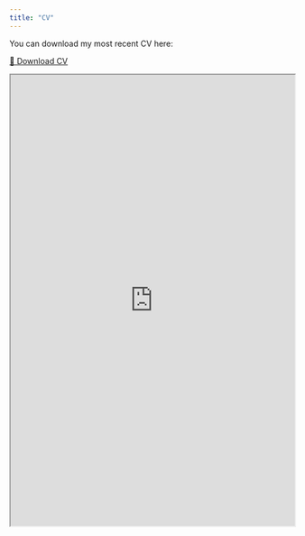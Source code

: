 ```yaml
---
title: "CV"
---
```


You can download my most recent CV here:

[📄 Download CV](https://jihyeonbae.github.io/cv.pdf)

<iframe src="https://jihyeonbae.github.io/cv.pdf" width="100%" height="800px">
</iframe>
